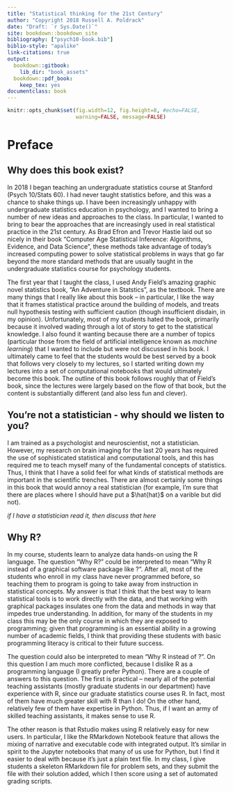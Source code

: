 ```yaml
---
title: "Statistical thinking for the 21st Century"
author: "Copyright 2018 Russell A. Poldrack"
date: "Draft: `r Sys.Date()`"
site: bookdown::bookdown_site
bibliography: ["psych10-book.bib"]
biblio-style: "apalike"
link-citations: true
output:
  bookdown::gitbook:
    lib_dir: "book_assets"
  bookdown::pdf_book:
    keep_tex: yes
documentclass: book
---
```


```r
knitr::opts_chunk$set(fig.width=12, fig.height=8, #echo=FALSE, 
                      warning=FALSE, message=FALSE)
```

# Preface {-}

## Why does this book exist?

In 2018 I began teaching an undergraduate statistics course at Stanford (Psych 10/Stats 60).  I had never taught statistics before, and this was a chance to shake things up.  I have been increasingly unhappy with undergraduate statistics education in psychology, and I wanted to bring a number of new ideas and approaches to the class.  In particular, I wanted to bring to bear the approaches that are increasingly used in real statistical practice in the 21st century.  As Brad Efron and Trevor Hastie laid out so nicely in their book "Computer Age Statistical Inference: Algorithms, Evidence, and Data Science", these methods take advantage of today's increased computing power to solve statistical problems in ways that go far beyond the more standard methods that are usually taught in the undergraduate statistics course for psychology students.

The first year that I taught the class, I used Andy Field's amazing graphic novel statistics book, "An Adventure in Statstics", as the textbook.  There are many things that I really like about this book -- in particular, I like the way that it frames statistical practice around the building of models, and treats null hypothesis testing with sufficient caution (though insufficient disdain, in my opinion).  Unfortunately, most of my students hated the book, primarily because it involved wading through a lot of story to get to the statistical knowledge.  I also found it wanting because there are a number of topics (particular those from the field of artificial intelligence known as *machine learning*) that I wanted to include but were not discussed in his book.  I ultimately came to feel that the students would be best served by a book that follows very closely to my lectures, so I started writing down my lectures into a set of computational notebooks that would ultimately become this book.  The outline of this book follows roughly that of Field's book, since the lectures were largely based on the flow of that book, but the content is substantially different (and also less fun and clever).

## You're not a statistician - why should we listen to you?

I am trained as a psychologist and neuroscientist, not a statistician.  However, my research on brain imaging for the last 20 years has required the use of sophisticated statistical and computational tools, and this has required me to teach myself many of the fundamental concepts of statistics.  Thus, I think that I have a solid feel for what kinds of statistical methods are important in the scientific trenches.  There are almost certainly some things in this book that would annoy a real statistician (for example, I'm sure that there are places where I should have put a $\hat{hat}$ on a varible but did not).  

*if I have a statistician read it, then discuss that here*

## Why R?

In my course, students learn to analyze data hands-on using the R language.  The question "Why R?" could be interpreted to mean "Why R instead of a graphical software package like <insert name here>?".  After all, most of the students who enroll in my class have never programmed before, so teaching them to program is going to take away from instruction in statistical concepts.  My answer is that I think that the best way to learn statistical tools is to work directly with the data, and that working with graphical packages insulates one from the data and methods in way that impedes true understanding.  In addition, for many of the students in my class this may be the only course in which they are exposed to programming; given that programming is an essential ability in a growing number of academic fields, I think that providing these students with basic programming literacy is critical to their future success.

The question could also be interpreted to mean "Why R instead of <insert language here>?".  On this question I am much more conflicted, because I dislike R as a programming language (I greatly prefer Python).   There are a couple of answers to this question. The first is practical -- nearly all of the potential teaching assistants (mostly graduate students in our department) have experience with R, since our graduate statistics course uses R.  In fact, most of them have much greater skill with R than I do!  On the other hand, relatively few of them have expertise in Python.  Thus, if I want an army of skilled teaching assistants, it makes sense to use R.

The other reason is that Rstudio makes using R relatively easy for new users.  In particular, I like the RMarkdown Notebook feature that allows the mixing of narrative and executable code with integrated output.  It's similar in spirit to the Jupyter notebooks that many of us use for Python, but I find it easier to deal with because it's just a plain text file.  In my class, I give students a skeleton RMarkdown file for problem sets, and they submit the file with their solution added, which I then score using a set of automated grading scripts. 




